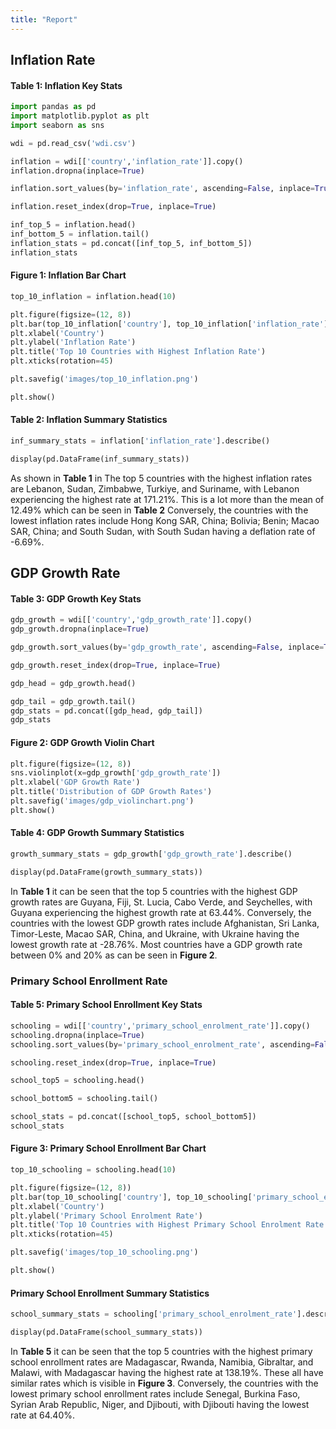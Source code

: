 ```yaml
---
title: "Report"
---
```


## Inflation Rate

#### Table 1: Inflation Key Stats
<!-- Table: key-stats -->
```python
import pandas as pd
import matplotlib.pyplot as plt
import seaborn as sns

wdi = pd.read_csv('wdi.csv')

inflation = wdi[['country','inflation_rate']].copy()
inflation.dropna(inplace=True)

inflation.sort_values(by='inflation_rate', ascending=False, inplace=True)

inflation.reset_index(drop=True, inplace=True)

inf_top_5 = inflation.head()
inf_bottom_5 = inflation.tail()
inflation_stats = pd.concat([inf_top_5, inf_bottom_5])
inflation_stats
```

#### Figure 1: Inflation Bar Chart
<!-- Figure: inflation-bar-chart -->
```python
top_10_inflation = inflation.head(10)

plt.figure(figsize=(12, 8))
plt.bar(top_10_inflation['country'], top_10_inflation['inflation_rate'], color='skyblue')
plt.xlabel('Country')
plt.ylabel('Inflation Rate')
plt.title('Top 10 Countries with Highest Inflation Rate')
plt.xticks(rotation=45)

plt.savefig('images/top_10_inflation.png')

plt.show()
```

#### Table 2: Inflation Summary Statistics 
<!-- Table: inflation-summary-stats -->
```python
inf_summary_stats = inflation['inflation_rate'].describe()

display(pd.DataFrame(inf_summary_stats))
```

As shown in **Table 1** in The top 5 countries with the highest inflation rates are Lebanon, Sudan, Zimbabwe, Turkiye, and Suriname, with Lebanon experiencing the highest rate at 171.21%. This is a lot more than the mean of 12.49% which can be seen in **Table 2** Conversely, the countries with the lowest inflation rates include Hong Kong SAR, China; Bolivia; Benin; Macao SAR, China; and South Sudan, with South Sudan having a deflation rate of -6.69%. 



## GDP Growth Rate

#### Table 3: GDP Growth Key Stats
<!-- Table: gdp-key-stats -->
```python
gdp_growth = wdi[['country','gdp_growth_rate']].copy()
gdp_growth.dropna(inplace=True)

gdp_growth.sort_values(by='gdp_growth_rate', ascending=False, inplace=True)

gdp_growth.reset_index(drop=True, inplace=True)

gdp_head = gdp_growth.head()

gdp_tail = gdp_growth.tail()
gdp_stats = pd.concat([gdp_head, gdp_tail])
gdp_stats

```

#### Figure 2: GDP Growth Violin Chart
<!-- Figure: gdp-violin-chart -->
```python
plt.figure(figsize=(12, 8))
sns.violinplot(x=gdp_growth['gdp_growth_rate'])
plt.xlabel('GDP Growth Rate')
plt.title('Distribution of GDP Growth Rates')
plt.savefig('images/gdp_violinchart.png')
plt.show()
```

#### Table 4: GDP Growth Summary Statistics
<!-- Table: gdp-summary-stats -->
```python
growth_summary_stats = gdp_growth['gdp_growth_rate'].describe()

display(pd.DataFrame(growth_summary_stats))
```

In **Table 1** it can be seen that the top 5 countries with the highest GDP growth rates are Guyana, Fiji, St. Lucia, Cabo Verde, and Seychelles, with Guyana experiencing the highest growth rate at 63.44%. Conversely, the countries with the lowest GDP growth rates include Afghanistan, Sri Lanka, Timor-Leste, Macao SAR, China, and Ukraine, with Ukraine having the lowest growth rate at -28.76%. Most countries have a GDP growth rate between 0% and 20% as can be seen in **Figure 2**.

### Primary School Enrollment Rate
#### Table 5: Primary School Enrollment Key Stats
<!-- Table: primary-key-stats -->
```python

schooling = wdi[['country','primary_school_enrolment_rate']].copy()
schooling.dropna(inplace=True)
schooling.sort_values(by='primary_school_enrolment_rate', ascending=False, inplace=True)

schooling.reset_index(drop=True, inplace=True)

school_top5 = schooling.head()

school_bottom5 = schooling.tail()

school_stats = pd.concat([school_top5, school_bottom5])
school_stats
```

#### Figure 3: Primary School Enrollment Bar Chart
<!-- Figure: primary-bar-chart -->
```python
top_10_schooling = schooling.head(10)

plt.figure(figsize=(12, 8))
plt.bar(top_10_schooling['country'], top_10_schooling['primary_school_enrolment_rate'], color='skyblue')
plt.xlabel('Country')
plt.ylabel('Primary School Enrolment Rate')
plt.title('Top 10 Countries with Highest Primary School Enrolment Rate')
plt.xticks(rotation=45)

plt.savefig('images/top_10_schooling.png')

plt.show()
```

#### Primary School Enrollment Summary Statistics
<!-- Table: primary-summary-stats -->
```python
school_summary_stats = schooling['primary_school_enrolment_rate'].describe()

display(pd.DataFrame(school_summary_stats))
```

In **Table 5** it can be seen that the top 5 countries with the highest primary school enrollment rates are Madagascar, Rwanda, Namibia, Gibraltar, and Malawi, with Madagascar having the highest rate at 138.19%. These all have similar rates which is visible in **Figure 3**. Conversely, the countries with the lowest primary school enrollment rates include Senegal, Burkina Faso, Syrian Arab Republic, Niger, and Djibouti, with Djibouti having the lowest rate at 64.40%.


